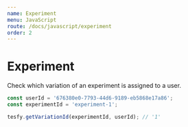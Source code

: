 ```yaml
---
name: Experiment
menu: JavaScript
route: /docs/javascript/experiment
order: 2
---
```


# Experiment

Check which variation of an experiment is assigned to a user.

```javascript
const userId = '676380e0-7793-44d6-9189-eb5868e17a86';
const experimentId = 'experiment-1';

tesfy.getVariationId(experimentId, userId); // '1'
```
